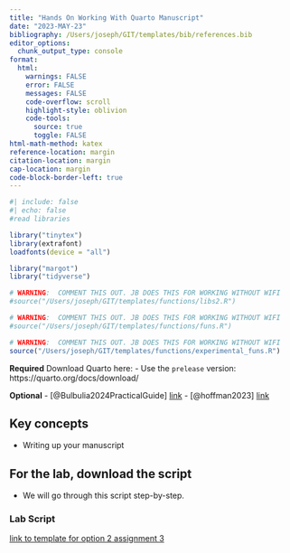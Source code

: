 ```yaml
---
title: "Hands On Working With Quarto Manuscript"
date: "2023-MAY-23"
bibliography: /Users/joseph/GIT/templates/bib/references.bib
editor_options: 
  chunk_output_type: console
format:
  html:
    warnings: FALSE
    error: FALSE
    messages: FALSE
    code-overflow: scroll
    highlight-style: oblivion
    code-tools:
      source: true
      toggle: FALSE
html-math-method: katex
reference-location: margin
citation-location: margin
cap-location: margin
code-block-border-left: true
---
```



```r
#| include: false
#| echo: false
#read libraries

library("tinytex")
library(extrafont)
loadfonts(device = "all")

library("margot")
library("tidyverse")

# WARNING:  COMMENT THIS OUT. JB DOES THIS FOR WORKING WITHOUT WIFI
#source("/Users/joseph/GIT/templates/functions/libs2.R")

# WARNING:  COMMENT THIS OUT. JB DOES THIS FOR WORKING WITHOUT WIFI
#source("/Users/joseph/GIT/templates/functions/funs.R")

# WARNING:  COMMENT THIS OUT. JB DOES THIS FOR WORKING WITHOUT WIFI
source("/Users/joseph/GIT/templates/functions/experimental_funs.R")
```


::: {.callout-note}
**Required**
Download Quarto here: 
- Use the `prelease` version: https://quarto.org/docs/download/

**Optional**
- [@Bulbulia2024PracticalGuide] [link](https://osf.io/preprints/psyarxiv/uyg3d)
- [@hoffman2023] [link](https://arxiv.org/pdf/2304.09460.pdf)
:::

::: {.callout-important}
## Key concepts
- Writing up your manuscript

:::

::: {.callout-important}
## For the lab, download the script
- We will go through this script step-by-step.
:::





### Lab Script 


[link to template for option 2 assignment 3](https://raw.githubusercontent.com/go-bayes/psyc-434-2024/main/scripts/example_analysis.R)

